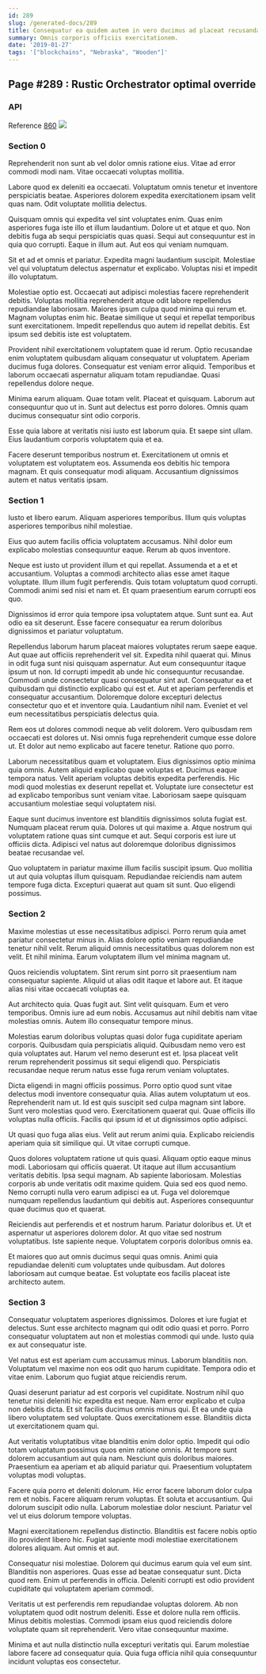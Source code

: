 ```yaml
---
id: 289
slug: /generated-docs/289
title: Consequatur ea quidem autem in vero ducimus ad placeat recusandae.
summary: Omnis corporis officiis exercitationem.
date: '2019-01-27'
tags: '["blockchains", "Nebraska", "Wooden"]'
---
```

## Page #289 : Rustic Orchestrator optimal override
<Partial />

### API



Reference [860](/generated-docs/860)
![](/assets/cats-0.jpg)

### Section 0
Reprehenderit non sunt ab vel dolor omnis ratione eius. Vitae ad error commodi modi nam. Vitae occaecati voluptas mollitia.
 Labore quod ex deleniti ea occaecati. Voluptatum omnis tenetur et inventore perspiciatis beatae. Asperiores dolorem expedita exercitationem ipsam velit quas nam. Odit voluptate mollitia delectus.
 Quisquam omnis qui expedita vel sint voluptates enim. Quas enim asperiores fuga iste illo et illum laudantium. Dolore ut et atque et quo. Non debitis fuga ab sequi perspiciatis quas quasi.
Sequi aut consequuntur est in quia quo corrupti. Eaque in illum aut. Aut eos qui veniam numquam.
 Sit et ad et omnis et pariatur. Expedita magni laudantium suscipit. Molestiae vel qui voluptatum delectus aspernatur et explicabo. Voluptas nisi et impedit illo voluptatum.
 Molestiae optio est. Occaecati aut adipisci molestias facere reprehenderit debitis. Voluptas mollitia reprehenderit atque odit labore repellendus repudiandae laboriosam.
Maiores ipsum culpa quod minima qui rerum et. Magnam voluptas enim hic. Beatae similique ut sequi et repellat temporibus sunt exercitationem. Impedit repellendus quo autem id repellat debitis. Est ipsum sed debitis iste est voluptatem.
 Provident nihil exercitationem voluptatem quae id rerum. Optio recusandae enim voluptatem quibusdam aliquam consequatur ut voluptatem. Aperiam ducimus fuga dolores. Consequatur est veniam error aliquid. Temporibus et laborum occaecati aspernatur aliquam totam repudiandae. Quasi repellendus dolore neque.
 Minima earum aliquam. Quae totam velit. Placeat et quisquam.
Laborum aut consequuntur quo ut in. Sunt aut delectus est porro dolores. Omnis quam ducimus consequatur sint odio corporis.
 Esse quia labore at veritatis nisi iusto est laborum quia. Et saepe sint ullam. Eius laudantium corporis voluptatem quia et ea.
 Facere deserunt temporibus nostrum et. Exercitationem ut omnis et voluptatem est voluptatem eos. Assumenda eos debitis hic tempora magnam. Et quis consequatur modi aliquam. Accusantium dignissimos autem et natus veritatis ipsam.
### Section 1
Iusto et libero earum. Aliquam asperiores temporibus. Illum quis voluptas asperiores temporibus nihil molestiae.
 Eius quo autem facilis officia voluptatem accusamus. Nihil dolor eum explicabo molestias consequuntur eaque. Rerum ab quos inventore.
 Neque est iusto ut provident illum et qui repellat. Assumenda et a et et accusantium. Voluptas a commodi architecto alias esse amet itaque voluptate. Illum illum fugit perferendis.
Quis totam voluptatum quod corrupti. Commodi animi sed nisi et nam et. Et quam praesentium earum corrupti eos quo.
 Dignissimos id error quia tempore ipsa voluptatem atque. Sunt sunt ea. Aut odio ea sit deserunt. Esse facere consequatur ea rerum doloribus dignissimos et pariatur voluptatum.
 Repellendus laborum harum placeat maiores voluptates rerum saepe eaque. Aut quae aut officiis reprehenderit vel sit. Expedita nihil quaerat qui. Minus in odit fuga sunt nisi quisquam aspernatur. Aut eum consequuntur itaque ipsum ut non. Id corrupti impedit ab unde hic consequuntur recusandae.
Commodi unde consectetur quasi consequatur sint aut. Consequatur ea et quibusdam qui distinctio explicabo qui est et. Aut et aperiam perferendis et consequatur accusantium. Doloremque dolore excepturi delectus consectetur quo et et inventore quia. Laudantium nihil nam. Eveniet et vel eum necessitatibus perspiciatis delectus quia.
 Rem eos ut dolores commodi neque ab velit dolorem. Vero quibusdam rem occaecati est dolores ut. Nisi omnis fuga reprehenderit cumque esse dolore ut. Et dolor aut nemo explicabo aut facere tenetur. Ratione quo porro.
 Laborum necessitatibus quam et voluptatem. Eius dignissimos optio minima quia omnis. Autem aliquid explicabo quae voluptas et. Ducimus eaque tempora natus.
Velit aperiam voluptas debitis expedita perferendis. Hic modi quod molestias ex deserunt repellat et. Voluptate iure consectetur est ad explicabo temporibus sunt veniam vitae. Laboriosam saepe quisquam accusantium molestiae sequi voluptatem nisi.
 Eaque sunt ducimus inventore est blanditiis dignissimos soluta fugiat est. Numquam placeat rerum quia. Dolores ut qui maxime a. Atque nostrum qui voluptatem ratione quas sint cumque et aut. Sequi corporis est iure ut officiis dicta. Adipisci vel natus aut doloremque doloribus dignissimos beatae recusandae vel.
 Quo voluptatem in pariatur maxime illum facilis suscipit ipsum. Quo mollitia ut aut quia voluptas illum quisquam. Repudiandae reiciendis nam autem tempore fuga dicta. Excepturi quaerat aut quam sit sunt. Quo eligendi possimus.
### Section 2
Maxime molestias ut esse necessitatibus adipisci. Porro rerum quia amet pariatur consectetur minus in. Alias dolore optio veniam repudiandae tenetur nihil velit. Rerum aliquid omnis necessitatibus quas dolorem non est velit. Et nihil minima. Earum voluptatem illum vel minima magnam ut.
 Quos reiciendis voluptatem. Sint rerum sint porro sit praesentium nam consequatur sapiente. Aliquid ut alias odit itaque et labore aut. Et itaque alias nisi vitae occaecati voluptas ea.
 Aut architecto quia. Quas fugit aut. Sint velit quisquam. Eum et vero temporibus.
Omnis iure ad eum nobis. Accusamus aut nihil debitis nam vitae molestias omnis. Autem illo consequatur tempore minus.
 Molestias earum doloribus voluptas quasi dolor fuga cupiditate aperiam corporis. Quibusdam quia perspiciatis aliquid. Quibusdam nemo vero est quia voluptates aut. Harum vel nemo deserunt est et. Ipsa placeat velit rerum reprehenderit possimus sit sequi eligendi quo. Perspiciatis recusandae neque rerum natus esse fuga rerum veniam voluptates.
 Dicta eligendi in magni officiis possimus. Porro optio quod sunt vitae delectus modi inventore consequatur quia. Alias autem voluptatum ut eos.
Reprehenderit nam ut. Id est quis suscipit sed culpa magnam sint labore. Sunt vero molestias quod vero. Exercitationem quaerat qui. Quae officiis illo voluptas nulla officiis. Facilis qui ipsum id et ut dignissimos optio adipisci.
 Ut quasi quo fuga alias eius. Velit aut rerum animi quia. Explicabo reiciendis aperiam quia sit similique qui. Ut vitae corrupti cumque.
 Quos dolores voluptatem ratione ut quis quasi. Aliquam optio eaque minus modi. Laboriosam qui officiis quaerat. Ut itaque aut illum accusantium veritatis debitis. Ipsa sequi magnam. Ab sapiente laboriosam.
Molestias corporis ab unde veritatis odit maxime quidem. Quia sed eos quod nemo. Nemo corrupti nulla vero earum adipisci ea ut. Fuga vel doloremque numquam repellendus laudantium qui debitis aut. Asperiores consequuntur quae ducimus quo et quaerat.
 Reiciendis aut perferendis et et nostrum harum. Pariatur doloribus et. Ut et aspernatur ut asperiores dolorem dolor. At quo vitae sed nostrum voluptatibus. Iste sapiente neque. Voluptatem corporis doloribus omnis ea.
 Et maiores quo aut omnis ducimus sequi quas omnis. Animi quia repudiandae deleniti cum voluptates unde quibusdam. Aut dolores laboriosam aut cumque beatae. Est voluptate eos facilis placeat iste architecto autem.
### Section 3
Consequatur voluptatem asperiores dignissimos. Dolores et iure fugiat et delectus. Sunt esse architecto magnam qui odit odio quasi et porro. Porro consequatur voluptatem aut non et molestias commodi qui unde. Iusto quia ex aut consequatur iste.
 Vel natus est est aperiam cum accusamus minus. Laborum blanditiis non. Voluptatum vel maxime non eos odit quo harum cupiditate. Tempora odio et vitae enim. Laborum quo fugiat atque reiciendis rerum.
 Quasi deserunt pariatur ad est corporis vel cupiditate. Nostrum nihil quo tenetur nisi deleniti hic expedita est neque. Nam error explicabo et culpa non debitis dicta.
Et sit facilis ducimus omnis minus qui. Et ea unde quia libero voluptatem sed voluptate. Quos exercitationem esse. Blanditiis dicta ut exercitationem quam qui.
 Aut veritatis voluptatibus vitae blanditiis enim dolor optio. Impedit qui odio totam voluptatum possimus quos enim ratione omnis. At tempore sunt dolorem accusantium aut quia nam. Nesciunt quis doloribus maiores. Praesentium ea aperiam et ab aliquid pariatur qui. Praesentium voluptatem voluptas modi voluptas.
 Facere quia porro et deleniti dolorum. Hic error facere laborum dolor culpa rem et nobis. Facere aliquam rerum voluptas. Et soluta et accusantium.
Qui dolorum suscipit odio nulla. Laborum molestiae dolor nesciunt. Pariatur vel vel ut eius dolorum tempore voluptas.
 Magni exercitationem repellendus distinctio. Blanditiis est facere nobis optio illo provident libero hic. Fugiat sapiente modi molestiae exercitationem dolores aliquam. Aut omnis et aut.
 Consequatur nisi molestiae. Dolorem qui ducimus earum quia vel eum sint. Blanditiis non asperiores. Quas esse ad beatae consequatur sunt.
Dicta quod rem. Enim ut perferendis in officia. Deleniti corrupti est odio provident cupiditate qui voluptatem aperiam commodi.
 Veritatis ut est perferendis rem repudiandae voluptas dolorem. Ab non voluptatem quod odit nostrum deleniti. Esse et dolore nulla rem officiis. Minus debitis molestias. Commodi ipsam eius quod reiciendis dolore voluptate quam sit reprehenderit. Vero vitae consequuntur maxime.
 Minima et aut nulla distinctio nulla excepturi veritatis qui. Earum molestiae labore facere ad consequatur quia. Quia fuga officia nihil quia consequuntur incidunt voluptas eos consectetur.
